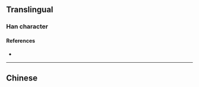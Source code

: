 {{also|濾}}
{{character info}}
==Translingual==
{{Han simplified forms|濾|沪|滤|ex=y}}

===Han character===
{{Han char|rn=85|rad=水|as=10|sn=13|four=|canj=EYPP,XEYPP|ids=⿰氵虑}}

====References====
* {{Han ref|kx=0643.241|hdz=31698.010|uh=6EE4|ud=28388}}

----

==Chinese==
{{zh-see|濾}}
